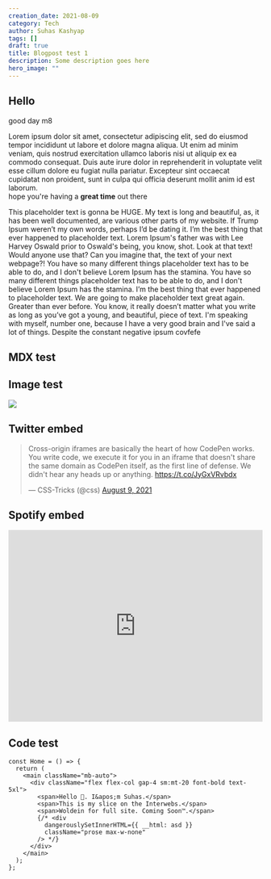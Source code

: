 ```yaml
---
creation_date: 2021-08-09
category: Tech
author: Suhas Kashyap
tags: []
draft: true
title: Blogpost test 1
description: Some description goes here
hero_image: ""
---
```


## Hello

good day m8

Lorem ipsum dolor sit amet, consectetur adipiscing elit, sed do eiusmod tempor incididunt ut labore et dolore magna aliqua. Ut enim ad minim veniam, quis nostrud exercitation ullamco laboris nisi ut aliquip ex ea commodo consequat. Duis aute irure dolor in reprehenderit in voluptate velit esse cillum dolore eu fugiat nulla pariatur. Excepteur sint occaecat cupidatat non proident, sunt in culpa qui officia deserunt mollit anim id est laborum.  
hope you're having a **great time** out there

This placeholder text is gonna be HUGE. My text is long and beautiful, as, it has been well documented, are various other parts of my website. If Trump Ipsum weren’t my own words, perhaps I’d be dating it.
I’m the best thing that ever happened to placeholder text. Lorem Ipsum's father was with Lee Harvey Oswald prior to Oswald's being, you know, shot. Look at that text! Would anyone use that? Can you imagine that, the text of your next webpage?!
You have so many different things placeholder text has to be able to do, and I don't believe Lorem Ipsum has the stamina. You have so many different things placeholder text has to be able to do, and I don't believe Lorem Ipsum has the stamina. I’m the best thing that ever happened to placeholder text.
We are going to make placeholder text great again. Greater than ever before. You know, it really doesn’t matter what you write as long as you’ve got a young, and beautiful, piece of text. I'm speaking with myself, number one, because I have a very good brain and I've said a lot of things. Despite the constant negative ipsum covfefe

## MDX test

<TestComponent />

## Image test

![](/blog/2021/cp2077.png)

## Twitter embed

<blockquote class="twitter-tweet">
  <p lang="en" dir="ltr">
    Cross-origin iframes are basically the heart of how CodePen works. You write
    code, we execute it for you in an iframe that doesn't share the same domain
    as CodePen itself, as the first line of defense. We didn't hear any heads up
    or anything. <a href="https://t.co/JyGxVRvbdx">https://t.co/JyGxVRvbdx</a>
  </p>
  — CSS-Tricks (@css) <a href="https://twitter.com/css/status/1424843883742212097?ref_src=twsrc%5Etfw">August 9, 2021</a>
</blockquote> <script
  async
  src="https://platform.twitter.com/widgets.js"
  charset="utf-8"
></script>

## Spotify embed

<iframe
  src="https://open.spotify.com/embed/track/4EWCNWgDS8707fNSZ1oaA5"
  width="100%"
  height="380"
  frameBorder="0"
  allowtransparency="true"
  allow="encrypted-media"
></iframe>

## Code test

    const Home = () => {
      return (
        <main className="mb-auto">
          <div className="flex flex-col gap-4 sm:mt-20 font-bold text-5xl">
            <span>Hello 👋. I&apos;m Suhas.</span>
            <span>This is my slice on the Interwebs.</span>
            <span>Woldein for full site. Coming Soon™.</span>
            {/* <div
              dangerouslySetInnerHTML={{ __html: asd }}
              className="prose max-w-none"
            /> */}
          </div>
        </main>
      );
    };

